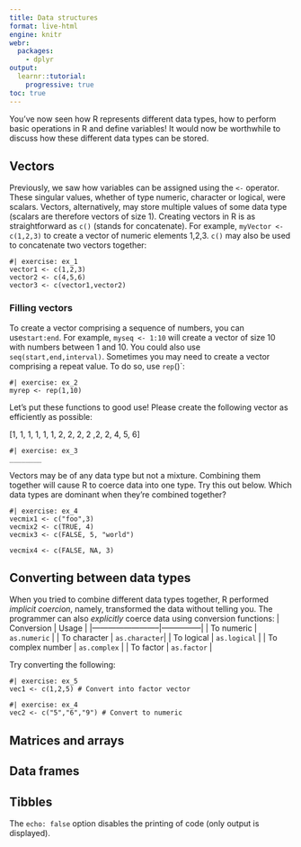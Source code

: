 ```yaml
---
title: Data structures
format: live-html
engine: knitr
webr:
  packages:
    - dplyr
output: 
  learnr::tutorial:
    progressive: true
toc: true
---
```


You've now seen how R represents different data types, how to perform basic operations in R and define variables! It would now be worthwhile to discuss how these different data types can be stored.

## Vectors


Previously, we saw how variables can be assigned using the `<-` operator. These singular values, whether of type numeric, character or logical, were scalars. Vectors, alternatively, may store multiple values of some data type (scalars are therefore vectors of size 1). Creating vectors in R is as straightforward as `c()` (stands for concatenate). For example, `myVector <- c(1,2,3)` to create a vector of numeric elements 1,2,3. `c()` may also be used to concatenate two vectors together:
```webr
#| exercise: ex_1
vector1 <- c(1,2,3)
vector2 <- c(4,5,6)
vector3 <- c(vector1,vector2)
```


### Filling vectors
To create a vector comprising a sequence of numbers, you can use`start:end`. For example, `myseq <- 1:10` will create a vector of size 10 with numbers between 1 and 10. You could also use `seq(start,end,interval)`.
Sometimes you may need to create a vector comprising a repeat value. To do so, use `rep`()`:

```webr
#| exercise: ex_2
myrep <- rep(1,10) 
```

Let's put these functions to good use! Please create the following vector as efficiently as possible:

[1, 1, 1, 1, 1, 1, 2, 2, 2, 2 ,2, 2, 4, 5, 6]

```webr
#| exercise: ex_3
________
```

::: callout-note
Vectors may be of any data type but not a mixture. Combining them together will cause R to coerce data into one type. Try this out below. Which data types are dominant when they're combined together?
:::

```webr
#| exercise: ex_4
vecmix1 <- c("foo",3)
vecmix2 <- c(TRUE, 4)
vecmix3 <- c(FALSE, 5, "world")

vecmix4 <- c(FALSE, NA, 3)
```
## Converting between data types
When you tried to combine different data types together, R performed *implicit coercion*, namely, transformed the data without telling you. The programmer can also *explicitly* coerce data using conversion functions:
| Conversion               | Usage         |
|--------------------------|---------------|
| To numeric               | `as.numeric`  |
| To character             | `as.character`|
| To logical               | `as.logical`  |
| To complex number        | `as.complex`  |
| To factor                | `as.factor`   |


Try converting the following:
```webr
#| exercise: ex_5
vec1 <- c(1,2,5) # Convert into factor vector
```
```webr
#| exercise: ex_4
vec2 <- c("5","6","9") # Convert to numeric
```
## Matrices and arrays

## Data frames

## Tibbles



The `echo: false` option disables the printing of code (only output is displayed).
